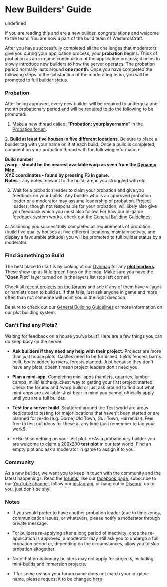 # New Builders' Guide

undefined

If you are reading this and are a new builder, congratulations and welcome to the team! You are now a part of the build team of WesterosCraft.  


After you have successfully completed all the challenges that moderators give you during your application process, your **probation** begins. Think of probation as an in-game continuation of the application process; it helps to slowly introduce new builders to how the server operates. The probation period normally lasts around **one month**. Once you have completed the following steps to the satisfaction of the moderating team, you will be promoted to full builder status.  


### Probation

After being approved, every new builder will be required to undergo a one month probationary period and will be required to do the following to be promoted:

1. Make a new thread called: "**Probation: yourplayername**" in the [Probation forum](https://forum.westeroscraft.com/forum/probation.39/).  


​​2. **Build at least five houses in five different locations.** Be sure to place a builder tag with your name on it at each build. Once a build is completed, comment on your probation thread with the following information:

**Build number**  
**/warp **- should be the nearest available warp as seen from the [Dynamic Map](http://mc.westeroscraft.com/).  
**XYZ coordinates** -** **found by pressing F3 in game.**  
Notes** - any notes relevant to the build; areas you struggled with etc. 

3. Wait for a probation leader to claim your probation and give you feedback on your builds. Any builder who is an approved probation leader or a moderator may assume leadership of probation. Project leaders, though not responsible for your probation, will likely also give you feedback which you must also follow. For how our in-game feedback system works, check out the [General Building Guidelines](https://westeroscraft.com/wiki/guides/general-building-guidelines).  
  
​​​​4. Assuming you successfully completed all requirements of probation (build five quality houses at five different locations, maintain activity, and display a favourable attitude) you will be promoted to full builder status by a moderator.

### Find Something to Build

The best place to start is by looking at our [Dynmap](http://mc.westeroscraft.com/) for any [**plot markers**](https://forum.westeroscraft.com/threads/marker-signs.2405/). These show up as little green flags on the map. Make sure you have the "**Open Plot**" layer turned on in the layers list (top left corner).

Check all [recent projects on the forums](https://forum.westeroscraft.com/categories/canon-projects.84/) and see if any of them have villages or hamlets open to build at. If that fails, just ask anyone in game and more often than not someone will point you in the right direction.

Be sure to check out our [General Building Guidelines](https://westeroscraft.com/wiki/guides/general-building-guidelines) or more information on our plot building system.

### Can't Find any Plots?

Waiting for feedback on a house you've built? Here are a few things you can do keep busy on the server.

- **Ask builders if they need any help with their project.** Projects are more than just house plots. Castles need to be furnished, fields fenced, barns built, boats added to rivers, forests planted. Just because they don't have any plots, doesn't mean project leaders don't need you.

- **Plan a mini-app**. Completing mini-apps (hamlets, quarries, lumber camps, mills) is the quickest way to getting your first project started. Check the forums and /warp build or just ask around to find out what mini-apps are available. Just bear in mind you cannot officially apply until you are a full builder.

- **Test for a server build**. Scattered around the Test world are areas dedicated to testing for major locations that haven't been started or are planned for re-do (e.g. Dorne, Old Town, Gull Town, Harrenhal). Feel free to test out ideas for these at any time (just remember to tag your work!).

- **Build something on your test plot. **As a probationary builder you are welcome to claim a 200x200 **test plot** in our test world. Find an empty plot and ask a moderator in game to assign it to you.

### Community

As a new builder, we want you to keep in touch with the community and the latest happenings. Read the [forums](https://forum.westeroscraft.com/forum/), like our [facebook page](https://www.facebook.com/WesterosCraft/), subscribe to our [YouTube channel](https://www.youtube.com/user/WesterosCraft), follow our [instagram](https://www.instagram.com/westeroscraft/?hl=en), or hang out in [Discord](https://discord.com/invite/pBS5TH4), up to you, just don't be shy!

### Notes

- If you would prefer to have another probation leader (due to time zones, communication issues, or whatever), please notify a moderator through private message.

- For builders re-applying after a long period of inactivity: once the re-application is approved, a moderator may still ask you to undergo a full probation period or, depending on the circumstances, allow you to skip probation altogether.

- Note that probationary builders may not apply for projects, including mini-builds and immersion projects.  


- If for some reason your forum name does not match your in-game name, please request it to be changed [here](https://forum.westeroscraft.com/threads/forum-name-change-request.2254/)
